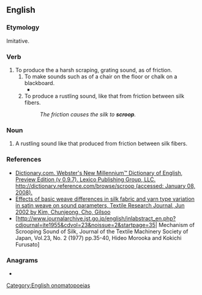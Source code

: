 ==English==

===Etymology===
Imitative.

===Verb===
{{en-verb}}

# To produce the a harsh scraping, grating sound, as of friction.
## To make sounds such as of a chair on the floor or chalk on a blackboard.
##* {{quote-book|author=Siegfried Sassoon|authorlink=Siegfried Sassoon
|title=[[w:Sherston's Progress|Sherston's Progress]]
|location=London|publisher=Faber|year=1937|page=628 (in The Complete Memoirs of George Sherston )
|passage=I exclaimed in a loud voice, '''scrooping''' back my chair on the brick floor and standing up.}}
## To produce a rustling sound, like that from friction between silk fibers.
##: ''The friction causes the silk to '''scroop'''.''

===Noun===
{{en-noun}}

# A rustling sound like that produced from friction between silk fibers.

===References===
* [http://dictionary.reference.com/browse/scroop Dictionary.com. Webster's New Millennium™ Dictionary of English, Preview Edition (v 0.9.7). Lexico Publishing Group, LLC. http://dictionary.reference.com/browse/scroop (accessed: January 08, 2008).]
* [http://findarticles.com/p/articles/mi_qa4025/is_200206/ai_n9115565 Effects of basic weave differences in silk fabric and yarn type variation in satin weave on sound parameters, Textile Research Journal, Jun 2002 by Kim, Chunjeong, Cho, Gilsoo]
* [http://www.journalarchive.jst.go.jp/english/jnlabstract_en.php?cdjournal=jte1955&cdvol=23&noissue=2&startpage=35| Mechanism of Scrooping Sound of Silk, Journal of the Textile Machinery Society of Japan, Vol.23, No. 2 (1977) pp.35-40, Hideo Morooka and Kokichi Furusato]

===Anagrams===
* {{anagrams|en|Porcos|copros}}

[[Category:English onomatopoeias]]